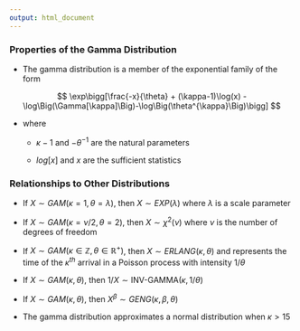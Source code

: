 ```yaml
---
output: html_document
---
```


<h3>Properties of the Gamma Distribution</h3>

- The gamma distribution is a member of the exponential family of the form

$$
\exp\bigg[\frac{-x}{\theta} + (\kappa-1)\log(x) - \log\Big(\Gamma[\kappa]\Big)-\log\Big(\theta^{\kappa}\Big)\bigg]
$$

- where

    + $\kappa - 1$ and $-\theta^{-1}$ are the natural parameters 
    
    + $log[x]$ and $x$ are the sufficient statistics

<h3>Relationships to Other Distributions</h3>

- If $X \sim GAM(\kappa = 1,\theta = \lambda)$, then $X\sim EXP(\lambda)$ where $\lambda$ is a scale parameter

- If $X \sim GAM(\kappa = \nu/2,\theta = 2)$, then $X\sim \chi^{2}(\nu)$ where $\nu$ is the number of degrees of freedom

- If $X \sim GAM(\kappa \in \mathbb{Z},\theta \in \mathbb{R}^{+})$, then $X\sim ERLANG(\kappa,\theta)$ and represents the time of the  $\kappa^{th}$ arrival in a Poisson process with intensity $1/\theta$

- If $X \sim GAM(\kappa,\theta)$, then $1/X\sim \mbox{INV-GAMMA}(\kappa,1/\theta)$

- If $X \sim GAM(\kappa,\theta)$, then $X^{\beta}\sim GENG(\kappa,\beta,\theta)$

- The gamma distribution approximates a normal distribution when $\kappa > 15$

